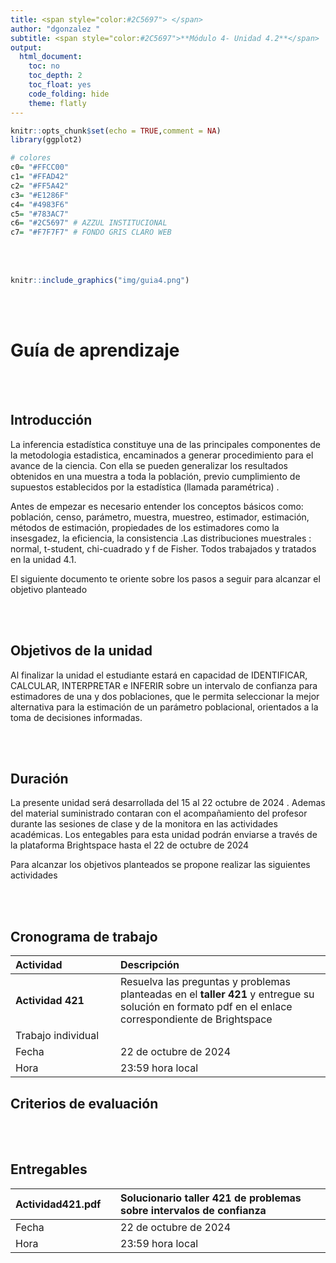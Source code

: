 ```yaml
---
title: <span style="color:#2C5697"> </span>  
author: "dgonzalez "
subtitle: <span style="color:#2C5697">**Módulo 4- Unidad 4.2**</span> 
output:
  html_document:
    toc: no
    toc_depth: 2
    toc_float: yes
    code_folding: hide
    theme: flatly
---
```




```r
knitr::opts_chunk$set(echo = TRUE,comment = NA)
library(ggplot2)

# colores
c0= "#FFCC00"
c1= "#FFAD42"
c2= "#FF5A42"
c3= "#E1286F"
c4= "#4983F6"
c5= "#783AC7"
c6= "#2C5697" # AZZUL INSTITUCIONAL
c7= "#F7F7F7" # FONDO GRIS CLARO WEB
```

<br/><br/>



```r
knitr::include_graphics("img/guia4.png")
```
<br/><br/>


# **Guía de aprendizaje**

<br/><br/>

## **Introducción**

La inferencia estadística constituye una de las principales componentes de la metodologia estadistica, encaminados a generar procedimiento para el avance de la ciencia. Con ella se pueden generalizar los
resultados obtenidos en una muestra a toda la población, previo cumplimiento de supuestos establecidos por la estadística (llamada paramétrica) .

Antes de empezar es necesario entender los conceptos básicos como: población, censo, parámetro, muestra, muestreo, estimador, estimación, métodos de estimación, propiedades de los estimadores como la insesgadez, la eficiencia, la consistencia .Las distribuciones muestrales : normal, t-student, chi-cuadrado y f de Fisher. Todos trabajados y tratados en la unidad 4.1.

El siguiente documento te  oriente sobre los pasos a seguir para alcanzar el objetivo planteado

<br/><br/>

## **Objetivos de la unidad**

Al finalizar la unidad el estudiante estará en capacidad de IDENTIFICAR, CALCULAR, INTERPRETAR e INFERIR sobre un intervalo de confianza para estimadores de una y dos poblaciones,
que le permita seleccionar la mejor alternativa para la estimación de un parámetro poblacional, orientados a la toma de decisiones  informadas.

<br/><br/>



## **Duración**

La presente  unidad será desarrollada del 15 al 22  octubre de 2024 . Ademas del material suministrado  contaran con el acompañamiento del profesor durante las sesiones de clase  y de la monitora en las actividades académicas. Los entegables para esta unidad podrán enviarse a través de la plataforma Brightspace hasta el  22 de octubre de 2024 

Para alcanzar los objetivos planteados se propone realizar las siguientes actividades

<br/><br/>

## **Cronograma de trabajo**


|Actividad      | Descripción                    | https://github.com/dgonxalex80
|:--------------|:-----------------------------  |
|**Actividad 421**    |Resuelva las preguntas y problemas planteadas en  el  **taller 421** y entregue su solución  en formato  pdf en el enlace correspondiente de  Brightspace|
|Trabajo individual |  |
|Fecha          | 22 de octubre de 2024 |
|Hora           | 23:59 hora local       |




## **Criterios de evaluación**


<br/><br/>

## **Entregables** 

| Actividad421.pdf | Solucionario **taller 421** de problemas sobre intervalos de confianza| 
|:--------------|:-----------------------------|
|Fecha          | 22 de octubre de 2024 |
|Hora           | 23:59 hora local       |

